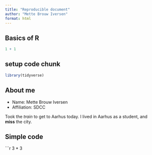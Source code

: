 ```yaml
---
title: "Reproducible document"
author: "Mette Brouw Iversen"
format: html
---
```


## Basics of R

```r
1 + 1
```

## setup code chunk

```r
library(tidyverse)
```

## About me

- Name: Mette Brouw Iversen
- Affiliation: SDCC

Took the *train* to get to Aarhus today. I lived in Aarhus as a student, and **miss** the city.

## Simple code


```r
3 * 3

